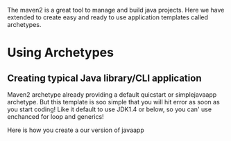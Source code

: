 The maven2 is a great tool to manage and build java projects. Here we have extended to create easy and ready to use application templates called archetypes.

= Using Archetypes =

== Creating typical Java library/CLI application ==

Maven2 archetype already providing a default quicstart or simplejavaapp archetype. But this template is soo simple that you will hit error as soon as you start coding! Like it default to use JDK1.4 or below, so you can' use enchanced for loop and generics!

Here is how you create a our version of javaapp
{{{maven-support/bin/create-javaapp.sh com.mycompany.myproject myproject}}}
